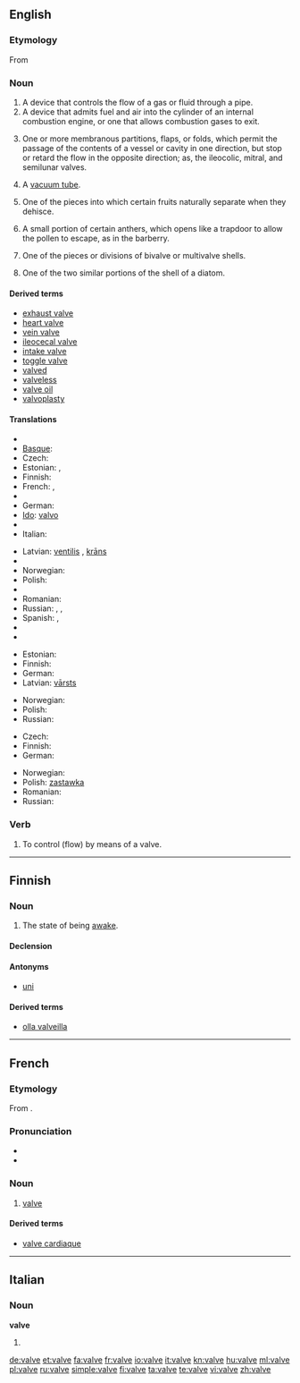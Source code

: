 ==English==

===Etymology===
From {{etyl|la}} {{term|valva|lang=la}}

===Noun===
{{wikipedia}}
{{en-noun}}

# A device that controls the flow of a gas or fluid through a pipe.
# A device that admits fuel and air into the cylinder of an internal combustion engine, or one that allows combustion gases to exit.
# {{anatomy}} One or more membranous partitions, flaps, or folds, which permit the passage of the contents of a vessel or cavity in one direction, but stop or retard the flow in the opposite direction; as, the ileocolic, mitral, and semilunar valves.
# {{British}} A [[vacuum tube]].
# {{botany}} One of the pieces into which certain fruits naturally separate when they dehisce.
# {{botany}} A small portion of certain anthers, which opens like a trapdoor to allow the pollen to escape, as in the barberry.
# {{biology}} One of the pieces or divisions of bivalve or multivalve shells.
# {{biology}} One of the two similar portions of the shell of a diatom.

====Derived terms====
* [[exhaust valve]]
* [[heart valve]]
* [[vein valve]]
* [[ileocecal valve]]
* [[intake valve]]
* [[toggle valve]]
* [[valved]]
* [[valveless]]
* [[valve oil]]
* [[valvoplasty]]

====Translations====
{{trans-top|device that controls flow of gas or fluid}}
* {{trreq|Armenian}}
* [[Basque]]: {{t|eu|balbula|xs=Basque}}
* Czech: {{t-|cs|ventil|m}}
* Estonian: {{t|et|ventiil}}, {{t|et|klapp}}
* Finnish: {{t-|fi|venttiili}}
* French: {{t+|fr|clapet|m}}, {{t+|fr|soupape|f}}
* {{trreq|Galician}}
* German: {{t+|de|Ventil|n}}
* [[Ido]]: [[valvo]]
* {{trreq|Indonesian}}
* Italian: {{t+|it|valvola|f}}
{{trans-mid}}
* Latvian: [[ventilis]] {{m}}, [[krāns]] {{m}}
* {{trreq|Luhya}}
* Norwegian: {{t-|no|ventil|m}}
* Polish: {{t+|pl|zawór|m}}
* {{trreq|Portuguese}}
* Romanian: {{t+|ro|ventil|n}}
* Russian: {{t+|ru|вентиль|m}}, {{t+|ru|клапан|m}}, {{t+|ru|задвижка|m}}
* Spanish: {{t-|es|válvula|f}}, {{t+|es|llave|m}}
* {{trreq|Tamil}}
* {{trreq|Telugu}}
{{trans-bottom}}

{{trans-top|device in an internal combustion engine}}
* Estonian: {{t|et|klapp}}
* Finnish: {{t-|fi|venttiili}}
* German: {{t+|de|Ventil|n}}
* Latvian: [[vārsts]] {{m}}
{{trans-mid}}
* Norwegian: {{t-|no|ventil|m}}
* Polish: {{t+|pl|zawór|m}}
* Russian: {{t+|ru|клапан|m}}
{{trans-bottom}}

{{trans-top|in anatomy}}
* Czech: {{t-|cs|chlopeň|f}}
* Finnish: {{t-|fi|läppä}}
* German: {{t+|de|Klappe|f}}
{{trans-mid}}
* Norwegian: {{t-|no|klaff|m}}
* Polish: [[zastawka]] {{f}}
* Romanian: {{t|ro|valvă|f}}
* Russian: {{t+|ru|клапан|m}}
{{trans-bottom}}

{{trans-see|vacuum tube}}

===Verb===
{{en-verb|valv|ing}}

# {{transitive}} To control (flow) by means of a valve.

<!--These translations are to be moved into the pages for the related terms listed above.
'''Intake valve'''
* Spanish: válvula de admisión
'''Toggle valve'''
* Spanish: válvula purgadora
-->

----

==Finnish==

===Noun===
{{infl|fi|noun}}

# The state of being [[awake]].

====Declension====
{{fi-decl-hame|valv}}

====Antonyms====
* [[uni]]

====Derived terms====
* [[olla valveilla]]

----

==French==

===Etymology===
From {{etyl|la|fr}} {{term|valva|lang=la}}.

===Pronunciation===
* {{audio|Fr-valve.ogg|audio}}
* {{IPA|/valv/|lang=fr}}

===Noun===
{{fr-noun|f}}

# [[#Noun|valve]]

====Derived terms====
* [[valve cardiaque]]

----

==Italian==

===Noun===
'''valve''' {{f}}

# {{plural of|[[valva]]|lang=Italian}}

[[de:valve]]
[[et:valve]]
[[fa:valve]]
[[fr:valve]]
[[io:valve]]
[[it:valve]]
[[kn:valve]]
[[hu:valve]]
[[ml:valve]]
[[pl:valve]]
[[ru:valve]]
[[simple:valve]]
[[fi:valve]]
[[ta:valve]]
[[te:valve]]
[[vi:valve]]
[[zh:valve]]